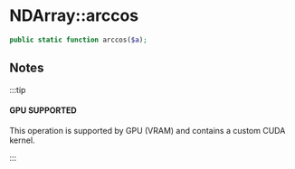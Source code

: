 
# NDArray::arccos

```php
public static function arccos($a);
```

## Notes

:::tip

#### GPU SUPPORTED
This operation is supported by GPU (VRAM) and contains a custom CUDA kernel.

:::
